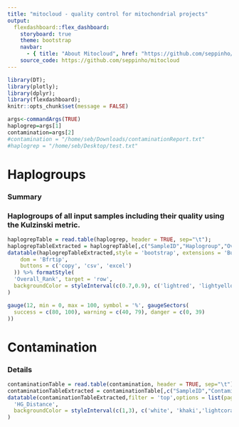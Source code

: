 ```yaml
---
title: "mitocloud - quality control for mitochondrial projects"
output: 
  flexdashboard::flex_dashboard:
    storyboard: true
    theme: bootstrap
    navbar:
      - { title: "About Mitocloud", href: "https://github.com/seppinho/mitocloud", align: right }
    source_code: https://github.com/seppinho/mitocloud
---
```


```r
library(DT);
library(plotly);
library(dplyr);
library(flexdashboard);
knitr::opts_chunk$set(message = FALSE)

args<-commandArgs(TRUE)
haplogrep=args[1]
contamination=args[2]
#contamination = "/home/seb/Downloads/contaminationReport.txt"
#haplogrep = "/home/seb/Desktop/test.txt"

```

Haplogroups {.storyboard}
=========================================
### Summary


### Haplogroups of all input samples including their quality using the Kulzinski metric.

```r

haplogrepTable = read.table(haplogrep, header = TRUE, sep="\t");
haplogrepTableExtracted = haplogrepTable[,c("SampleID","Haplogroup","Overall_Rank")]
datatable(haplogrepTableExtracted,style = 'bootstrap', extensions = 'Buttons',filter = 'top',options = list(
    dom = 'Bfrtip',
    buttons = c('copy', 'csv', 'excel')
  )) %>% formatStyle(
  'Overall_Rank', target = 'row',
  backgroundColor = styleInterval(c(0.7,0.9), c('lightred', 'lightyellow','lightgreen'))
)
```

```r
gauge(12, min = 0, max = 100, symbol = '%', gaugeSectors(
  success = c(80, 100), warning = c(40, 79), danger = c(0, 39)
))
```


Contamination {.storyboard}
=========================================

### Details

```r
contaminationTable = read.table(contamination, header = TRUE, sep="\t");
contaminationTableExtracted = contaminationTable[,c("SampleID","Contamination","HgMajor","HgMinor", "HG_Distance")]
datatable(contaminationTableExtracted,filter = 'top',options = list(pageLength = 15)) %>% formatStyle(
  'HG_Distance',
  backgroundColor = styleInterval(c(1,3), c('white', 'khaki','lightcoral'))
)
```
